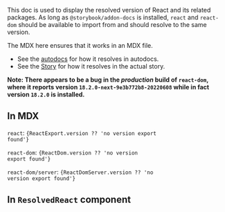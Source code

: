 
<Meta title="docs2/ResolvedReact" name="MDX"/>

This doc is used to display the resolved version of React and its related packages.
As long as `@storybook/addon-docs` is installed, `react` and `react-dom` should be available to import from and should resolve to the same version.

The MDX here ensures that it works in an MDX file.

- See the [autodocs](/docs/addons-docs-docs2-resolvedreact--docs) for how it resolves in autodocs.
- See the [Story](/story/addons-docs-docs2-resolvedreact--story) for how it resolves in the actual story.

**Note: There appears to be a bug in the _production_ build of `react-dom`, where it reports version `18.2.0-next-9e3b772b8-20220608` while in fact version `18.2.0` is installed.**

## In MDX

<code>react</code>: <code data-testid="mdx-react">{ReactExport.version ?? 'no version export found'}</code>

<code>react-dom</code>: <code data-testid="mdx-react-dom">{ReactDom.version ?? 'no version export found'}</code>

<code>react-dom/server</code>: <code data-testid="mdx-react-dom-server">{ReactDomServer.version ?? 'no version export found'}</code>

## In `ResolvedReact` component

<ResolvedReact />

